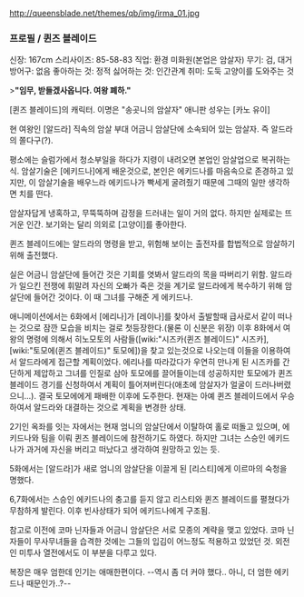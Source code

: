 http://queensblade.net/themes/qb/img/irma_01.jpg
=== 프로필 / 퀸즈 블레이드 ===
신장: 167cm
스리사이즈: 85-58-83
직업: 환경 미화원(본업은 암살자)
무기: 검, 대거
방어구: 없음
좋아하는 것: 정적
싫어하는 것: 인간관계
취미: 도둑 고양이를 도와주는 것

>'''"임무, 받들겠사옵니다. 여왕 폐하."'''

[퀸즈 블레이드]의 캐릭터. 이명은 "송곳니의 암살자" 애니판 성우는 [카노 유이]

현 여왕인 [알드라] 직속의 암살 부대 어금니 암살단에 소속되어 있는 암살자. 즉 알드라의 쫄다구(?).

평소에는 슬럼가에서 청소부일을 하다가 지령이 내려오면 본업인 암살업으로 복귀하는 식. 암살기술은 [에키드나]에게 배운것으로, 본인은 에키드나를 마음속으로 존경하고 있지만, 이 암살기술을 배우느라 에키드나가 빡세게 굴려줬기 때문에 그때의 일만 생각하면 치를 떤다. 

암살자답게 냉혹하고, 무뚝뚝하며 감정을 드러내는 일이 거의 없다. 하지만 실제로는 뜨거운 인간. 보기와는 달리 의외로 [고양이]를 좋아한다.
 
퀸즈 블레이드에는 알드라의 명령을 받고, 위험해 보이는 출전자를 합법적으로 암살하기 위해 출전했다. 

실은 어금니 암살단에 들어간 것은 기회를 엿봐서 알드라의 목을 따버리기 위함. 알드라가 일으킨 전쟁에 휘말려 자신의 오빠가 죽은 것을 계기로 알드라에게 복수하기 위해 암살단에 들어간 것이다. 이 때 그녀를 구해준 게 에키드나.

애니메이션에서는 6화에서 [에리나]가 [레이나]를 찾아서 출발할때 급사로서 같이 떠나는 것으로 잠깐 모습을 비치는 걸로 첫등장한다.(물론 이 신분은 위장) 이후 8화에서 여왕의 명령에 의해서 히노모토의 사람들([wiki:"시즈카(퀸즈 블레이드)" 시즈카], [wiki:"토모에(퀸즈 블레이드)" 토모에])을 찾고 있는것으로 나오는데 이들을 이용하여서 알드라에게 접근할 계획이었다. 에리나를 따라갔다가 우연히 만나게 된 시즈카를 간단하게 제압하고 그녀를 인질로 삼아 토모에를 끌어들이는데 성공하지만 토모에가 퀸즈 블레이드 경기를 신청하여서 계획이 틀어져버린다(애초에 암살자가 얼굴이 드러나버렸으니...). 결국 토모에에게 패배한 이후에 도주한다. 현재는 아예 퀸즈 블레이드에서 우승하여서 알드라와 대결하는 것으로 계획을 변경한 상태.

2기인 옥좌를 잇는 자에서는 현재 엄니의 암살단에서 이탈하여 홀로 떠돌고 있으며, 에키드나와 팀을 이뤄 퀸즈 블레이드에 참전하기도 하였다. 하지만 그녀는 스승인 에키드나가 과거에 자신을 버리고 떠났다고 생각하여 원망하고 있는 듯.

5화에서는 [알드라]가 새로 엄니의 암살단을 이끌게 된 [리스티]에게 이르마의 숙청을 명했다.

6,7화에서는 스승인 에키드나의 충고를 듣지 않고 리스티와 퀸즈 블레이드를 펼쳤다가 무참하게 발린다. 이후 빈사상태가 되어 에키드나에게 구조됨.

참고로 이전에 코마 닌자들과 어금니 암살단은 서로 모종의 계략을 맺고 있었다. 코마 닌자들이 무사무녀들을 습격한 것에는 그들의 입김이 어느정도 적용하고 있었던 것. 외전인 미투사 열전에서도 이 부분을 다루고 있다.

복장은 매우 엄한데 인기는 애매한편이다. --역시 좀 더 커야 했다.. 아니, 더 엄한 에키드나 때문인가..?--
